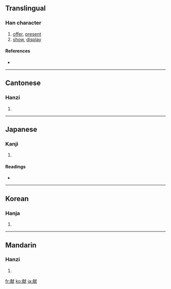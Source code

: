 {{also|獻}}
==Translingual==

===Han character===
{{Han char|rn=94|rad=犬|as=09|sn=12|four=|canj=十月戈大 (JBIK)}}

# [[offer]], [[present]]
# [[show]], [[display]]

====References====
* {{Han ref|kx=0715.040|dkj=20539|dj=1127.050|hdz=21355.020|uh=732E|ud=29486}}

----

==Cantonese==

===Hanzi===
{{yue-hanzi|jyut=|y=hin3|tra=獻}}

# {{defn|Cantonese}}

----

==Japanese==

===Kanji===
{{ja-kanji|grade=c|rs=犬09}}

# {{defn|Japanese}}

====Readings====
* {{ja-readings|on=[[けん]] (ken), [[こん]] (kon)|kun=[[たてまつる]] (tatematsuru)|nanori=}}

----

==Korean==

===Hanja===
{{ko-hanja|hangeul=[[헌]], [[사]]|eumhun=|rv=heon, sa|mr=hŏn, sa|y=hen, sa}}

# {{defn|Korean}}

----

==Mandarin==

===Hanzi===
{{cmn-hanzi|tra=獻|pin=[[xiàn]] ([[xian4]])|wg=hsien<sup>4</sup>}}

# {{defn|Mandarin}}

[[fr:献]]
[[ko:献]]
[[ja:献]]
